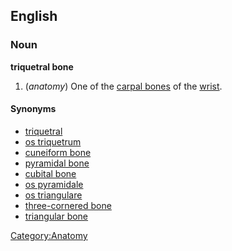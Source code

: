 {{wikipedia}}
==English==
===Noun===
'''triquetral bone'''

# (''anatomy'') One of the [[carpal bone]]s of the [[wrist]].

====Synonyms====
*[[triquetral]]
*[[os triquetrum]]
*[[cuneiform bone]]
*[[pyramidal bone]]
*[[cubital bone]]
*[[os pyramidale]]
*[[os triangulare]]
*[[three-cornered bone]]
*[[triangular bone]]

[[Category:Anatomy]]